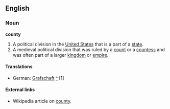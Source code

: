 ==English==

===Noun===

'''county'''

#A political division in the [[United States]] that is a part of a [[state]].
#A medieval political division that was ruled by a [[count]] or a [[countess]] and was often part of a larger [[kingdom]] or [[empire]].

====Translations====
*German: [[Grafschaft]] [[:de:Grafschaft|^]] [1]

====External links====
* Wikipedia article on [[w:county|county]].
